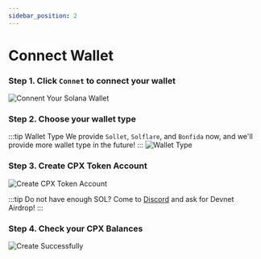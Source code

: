 ```yaml
---
sidebar_position: 2
---
```


# Connect Wallet

### Step 1. Click `Connet` to connect your wallet
![Connent Your Solana Wallet](/img/tutorial/connect-wallet.png)

### Step 2. Choose your wallet type
:::tip Wallet Type
We provide `Sollet`, `Solflare`, and `Bonfida` now, and we'll provide more wallet type in the future!
:::
![Wallet Type](/img/tutorial/wallet-type.png)

### Step 3. Create CPX Token Account

![Create CPX Token Account](/img/tutorial/create-wallet.png)

:::tip
Do not have enough SOL? Come to [Discord](https://discord.gg/4rTM9tRV8s) and ask for Devnet Airdrop!
:::

### Step 4. Check your CPX Balances

![Create Successfully](/img/tutorial/create-successfully.png)

